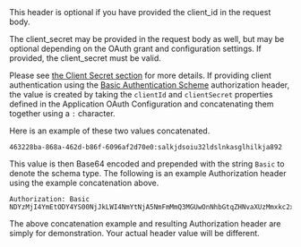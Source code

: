 
<APIField name="Authorization" type="String" optional>
  This header is optional if you have provided the <InlineField>client_id</InlineField> in the request body.

  The <InlineField>client_secret</InlineField> may be provided in the request body as well, but may be optional depending on the OAuth grant and configuration settings. If provided, the <InlineField>client_secret</InlineField> must be valid.

  Please see [the Client Secret section](/docs/lifecycle/authenticate-users/oauth/endpoints#client-secret) for more details.
  If providing client authentication using the [Basic Authentication Scheme](https://tools.ietf.org/html/rfc7617#section-2) authorization header, the value is created by taking the `clientId` and `clientSecret` properties defined in the Application OAuth Configuration and concatenating them together using a `:` character.

  Here is an example of these two values concatenated.

  ```
  463228ba-868a-462d-b86f-6096af2d70e0:salkjdsoiu32ldslnkasglhilkja892
  ```

  This value is then Base64 encoded and prepended with the string `Basic` to denote the schema type. The following is an example Authorization header using the example concatenation above.

  ```
  Authorization: Basic NDYzMjI4YmEtODY4YS00NjJkLWI4NmYtNjA5NmFmMmQ3MGUwOnNhbGtqZHNvaXUzMmxkc2xua2FzZ2xoaWxramE4OTI=
  ```

  The above concatenation example and resulting Authorization header are simply for demonstration. Your actual header value will be different.
</APIField>

